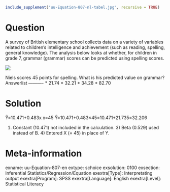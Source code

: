 ```r
include_supplement("uu-Equation-807-nl-tabel.jpg", recursive = TRUE)
```

Question
========
  
A survey of British elementary school collects data on a variety of variables related to children's intelligence and achievement (such as reading, spelling, general knowledge). The analysis below looks at whether, for children in grade 7, grammar (grammar) scores can be predicted using spelling scores. 

![](uu-Equation-807-nl-tabel.jpg)

Niels scores 45 points for spelling. What is his predicted value on grammar? 
Answerlist
----------
* 21.74
* 32.21
* 34.28
* 82.70


Solution
========
  
Ŷ=10.471+0.483x x=45 Ŷ=10.471+0.483×45=10.471+21.735=32.206

1) Constant (10.471) not included in the calculation. 3) Beta (0.529) used instead of B. 4) Entered X (= 45) in place of Y.

Meta-information
================
exname: uu-Equation-807-en
extype: schoice
exsolution: 0100
exsection: Inferential Statistics/Regression/Equation
exextra[Type]: Interpretating output
exextra[Program]: SPSS
exextra[Language]: English
exextra[Level]: Statistical Literacy

